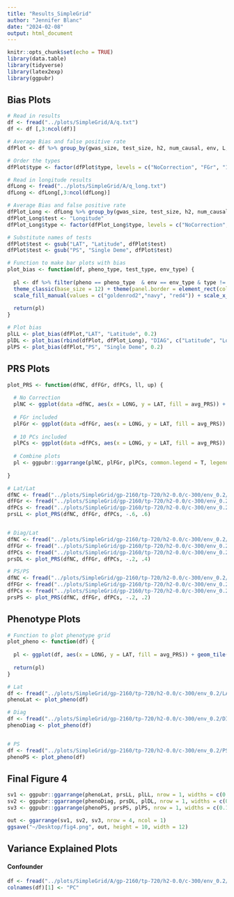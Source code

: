 ```yaml
---
title: "Results_SimpleGrid"
author: "Jennifer Blanc"
date: "2024-02-08"
output: html_document
---
```


```r
knitr::opts_chunk$set(echo = TRUE)
library(data.table)
library(tidyverse)
library(latex2exp)
library(ggpubr)
```

## Bias Plots

```r
# Read in results 
df <- fread("../plots/SimpleGrid/A/q.txt")
df <- df [,3:ncol(df)]

# Average Bias and false positive rate 
dfPlot <- df %>% group_by(gwas_size, test_size, h2, num_causal, env, L, type, pheno, test) %>% summarize(count = n(), avg_q = mean(`nc-q`),lowerci_mean = avg_q - (1.96 * (sd(`nc-q`)  /  sqrt(n()))), upperci_mean = avg_q + (1.96 * (sd(`nc-q`)  /  sqrt(n()))), fp_strat = sum(`nc-p` < 0.05)/ n(), lowerci_fp = fp_strat - 1.96 * sqrt((fp_strat * (1-fp_strat))/ n()), upperci_fp = fp_strat + 1.96 * sqrt((fp_strat * (1-fp_strat))/ n()), q_std = avg_q / sd(`nc-q`))

# Order the types
dfPlot$type <- factor(dfPlot$type, levels = c("NoCorrection", "FGr", "10" , "ID"))

# Read in longitude results 
dfLong <- fread("../plots/SimpleGrid/A/q_long.txt")
dfLong <- dfLong[,3:ncol(dfLong)]

# Average Bias and false positive rate 
dfPlot_Long <- dfLong %>% group_by(gwas_size, test_size, h2, num_causal, env, L, type, pheno, test) %>% summarize(count = n(), avg_q = mean(`nc-q`),lowerci_mean = avg_q - (1.96 * (sd(`nc-q`)  /  sqrt(n()))), upperci_mean = avg_q + (1.96 * (sd(`nc-q`)  /  sqrt(n()))), fp_strat = sum(`nc-p` < 0.05)/ n(), lowerci_fp = fp_strat - 1.96 * sqrt((fp_strat * (1-fp_strat))/ n()), upperci_fp = fp_strat + 1.96 * sqrt((fp_strat * (1-fp_strat))/ n()), q_std = avg_q / sd(`nc-q`))
dfPlot_Long$test <- "Longitude"
dfPlot_Long$type <- factor(dfPlot_Long$type, levels = c("NoCorrection", "FGr", "10" , "ID"))

# Substitute names of tests 
dfPlot$test <- gsub("LAT", "Latitude", dfPlot$test)
dfPlot$test <- gsub("PS", "Single Deme", dfPlot$test)
```


```r
# Function to make bar plots with bias 
plot_bias <- function(df, pheno_type, test_type, env_type) {
  
  pl <- df %>% filter(pheno == pheno_type  & env == env_type & type != "ID") %>% filter(test %in% test_type ) %>% ggplot(aes(x = type, y = avg_q, fill = type)) + geom_col()+ geom_point(fill = "black", size = 3) + geom_hline(yintercept = 0, color = "red") + geom_errorbar(aes(ymin = lowerci_mean, ymax = upperci_mean), width = 0.2) +
  theme_classic(base_size = 12) + theme(panel.border = element_rect(colour = "black", fill=NA, size=1), axis.text.x = element_text(size = 8, color = "black",  angle = 35, hjust=1), legend.position = "none", legend.text.align = 0) + 
  scale_fill_manual(values = c("goldenrod2","navy", "red4")) + scale_x_discrete(labels = unname(TeX(c("Uncorrected", "$\\hat{F}_{Gr}$", "10 PCs")))) + xlab("") + ylab("Bias") + facet_wrap(~test)
  
  return(pl)
}

# Plot bias 
plLL <- plot_bias(dfPlot,"LAT", "Latitude", 0.2)
plDL <- plot_bias(rbind(dfPlot, dfPlot_Long), "DIAG", c("Latitude", "Longitude"), 0.2)
plPS <- plot_bias(dfPlot,"PS", "Single Deme", 0.2)
```

## PRS Plots

```r

plot_PRS <- function(dfNC, dfFGr, dfPCs, ll, up) {
  
  # No Correction
  plNC <- ggplot(data =dfNC, aes(x = LONG, y = LAT, fill = avg_PRS)) + geom_tile() +  theme_classic(base_size = 12) +  theme(panel.border = element_rect(colour = "black", fill=NA, size=1)) + scale_fill_gradient2(low = "brown4", high = "royalblue4", name = "PGS", limits = c(ll, up)) + xlab("Longitude") + ylab("Latitude") + scale_y_continuous(breaks=seq(0,6,1)) + scale_x_continuous(breaks=seq(0,6,1)) + theme(axis.title = element_blank())
  
  # FGr included
  plFGr <- ggplot(data =dfFGr, aes(x = LONG, y = LAT, fill = avg_PRS)) + geom_tile() +  theme_classic(base_size = 12) +  theme(panel.border = element_rect(colour = "black", fill=NA, size=1)) + scale_fill_gradient2(low = "brown4", high = "royalblue4", name = "PGS", limits = c(ll, up)) + xlab("Longitude") + ylab("Latitude") + scale_y_continuous(breaks=seq(0,6,1)) + scale_x_continuous(breaks=seq(0,6,1)) + theme(axis.title = element_blank())
  
  # 10 PCs included
  plPCs <- ggplot(data =dfPCs, aes(x = LONG, y = LAT, fill = avg_PRS)) + geom_tile() +  theme_classic(base_size = 12) +  theme(panel.border = element_rect(colour = "black", fill=NA, size=1)) + scale_fill_gradient2(low = "brown4", high = "royalblue4", name = "PGS", limits = c(ll, up)) + xlab("Longitude") + ylab("Latitude") + scale_y_continuous(breaks=seq(0,6,1)) + scale_x_continuous(breaks=seq(0,6,1)) + theme(axis.title = element_blank())
  
  # Combine plots
  pl <- ggpubr::ggarrange(plNC, plFGr, plPCs, common.legend = T, legend="right", nrow = 1)
  
}

# Lat/Lat
dfNC <- fread("../plots/SimpleGrid/gp-2160/tp-720/h2-0.0/c-300/env_0.2/LAT/LAT/prs-NoCorrection_L-20000.txt")
dfFGr <- fread("../plots/SimpleGrid/gp-2160/tp-720/h2-0.0/c-300/env_0.2/LAT/LAT/prs-FGr_L-20000.txt")
dfPCs <- fread("../plots/SimpleGrid/gp-2160/tp-720/h2-0.0/c-300/env_0.2/LAT/LAT/prs-10_L-20000.txt")
prsLL <- plot_PRS(dfNC, dfFGr, dfPCs, -.6, .6)


# Diag/Lat
dfNC <- fread("../plots/SimpleGrid/gp-2160/tp-720/h2-0.0/c-300/env_0.2/DIAG/LAT/prs-NoCorrection_L-20000.txt")
dfFGr <- fread("../plots/SimpleGrid/gp-2160/tp-720/h2-0.0/c-300/env_0.2/DIAG/LAT/prs-FGr_L-20000.txt")
dfPCs <- fread("../plots/SimpleGrid/gp-2160/tp-720/h2-0.0/c-300/env_0.2/DIAG/LAT/prs-10_L-20000.txt")
prsDL <- plot_PRS(dfNC, dfFGr, dfPCs, -.2, .4)

# PS/PS
dfNC <- fread("../plots/SimpleGrid/gp-2160/tp-720/h2-0.0/c-300/env_0.2/PS/PS/prs-NoCorrection_L-20000.txt")
dfFGr <- fread("../plots/SimpleGrid/gp-2160/tp-720/h2-0.0/c-300/env_0.2/PS/PS/prs-FGr_L-20000.txt")
dfPCs <- fread("../plots/SimpleGrid/gp-2160/tp-720/h2-0.0/c-300/env_0.2/PS/PS/prs-10_L-20000.txt")
prsPS <- plot_PRS(dfNC, dfFGr, dfPCs, -.2, .2)
```

## Phenotype Plots 

```r
# Function to plot phenotype grid
plot_pheno <- function(df) {
  
  pl <- ggplot(df, aes(x = LONG, y = LAT, fill = avg_PRS)) + geom_tile() + theme_classic(base_size = 12) +  theme(panel.border = element_rect(colour = "black", fill=NA, size=1), legend.position = "none") + scale_fill_gradient2(low = "palegoldenrod", high = "purple4") + xlab("Longitude") + ylab("Latitude") + scale_y_continuous(breaks=seq(0,6,1)) + scale_x_continuous(breaks=seq(0,6,1)) + theme(axis.title = element_blank())
  
  return(pl)
}

# Lat
df <- fread("../plots/SimpleGrid/gp-2160/tp-720/h2-0.0/c-300/env_0.2/LAT/phenos_L-20000.txt")
phenoLat <- plot_pheno(df)

# Diag
df <- fread("../plots/SimpleGrid/gp-2160/tp-720/h2-0.0/c-300/env_0.2/DIAG/phenos_L-20000.txt")
phenoDiag <- plot_pheno(df)


# PS 
df <- fread("../plots/SimpleGrid/gp-2160/tp-720/h2-0.0/c-300/env_0.2/PS/phenos_L-20000.txt")
phenoPS <- plot_pheno(df)
```

## Final Figure 4
```r
sv1 <- ggpubr::ggarrange(phenoLat, prsLL, plLL, nrow = 1, widths = c(0.19, 0.61, 0.2))
sv2 <- ggpubr::ggarrange(phenoDiag, prsDL, plDL, nrow = 1, widths = c(0.19, 0.61, 0.2))
sv3 <- ggpubr::ggarrange(phenoPS, prsPS, plPS, nrow = 1, widths = c(0.19, 0.61, 0.2))

out <- ggarrange(sv1, sv2, sv3, nrow = 4, ncol = 1)
ggsave("~/Desktop/fig4.png", out, height = 10, width = 12)
```

## Variance Explained Plots 

#### Confounder

```r
df <- fread("../plots/SimpleGrid/A/gp-2160/tp-720/h2-0.0/c-300/env_0.2/PS/confounder_varEx-L-20000.txt")[,2:6]
colnames(df)[1] <- "PC"


```




